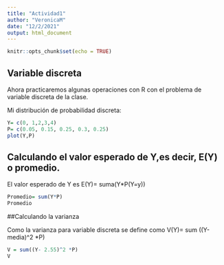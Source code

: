 ---
title: "Actividad1"
author: "VeronicaM"
date: "12/2/2021"
output: html_document
---

```{r setup, include=FALSE}
knitr::opts_chunk$set(echo = TRUE) 
```

## Variable discreta 

Ahora practicaremos algunas operaciones con R con el problema de variable discreta de la clase. 

Mi distribución de probabilidad discreta:
```{r}

Y= c(0, 1,2,3,4)
P= c(0.05, 0.15, 0.25, 0.3, 0.25)
plot(Y,P)


```

## Calculando el valor esperado de Y,es decir, E(Y) o promedio.

El valor esperado de Y es E(Y)= suma(Y*P(Y=y))

```{r}

Promedio= sum(Y*P)
Promedio

```

##Calculando la varianza

Como la varianza para variable discreta se define como V(Y)= sum ((Y-media)^2 *P)

```{r}
V = sum((Y- 2.55)^2 *P)
V
```




